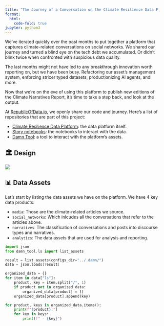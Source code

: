 ```yaml
---
title: "The Journey of a Conversation on the Climate Resilience Data Platform"
format:
  html:
    code-fold: true
jupyter: python3
---
```


We've iterated quickly over the past months to put together a platform that captures climate-related conversations on social networks. We shared our journey and turned a blind eye on the tech debt we accumulated. Or didn't blink twice when confronted with suspicious data quality.

The last months might not have led to any breakthrough innovation worth reporting on, but we have been busy. Refactoring our asset's management system, enforcing stricer typed datasets, productionizing AI agents, and more.

Now that we're on the eve of using this platform to publish new editions of the Climate Narratives Report, it's time to take a step back, and look at the output.

::: {.callout-note}
At [RepublicOfData.io](https://republicofdata.io), we openly share our code and journey. Here's a list of repositories that are part of this project:

- [Climate Resilience Data Platform](https://github.com/republicofdata-io/climate_resilience): the data platform itself.
- [Story notebooks](https://github.com/republicofdata-io/story_notebooks): the notebooks to interact with the data.
- [Damn Tool](https://github.com/republicofdata-io/damn): a tool to interact with the platform's assets.
:::

## 🏛️ Design
![](climate_narratives_dag.png)

## 📊 Data Assets
Let's start by listing the data assets we have on the platform. We have 4 key data products:

- `media`: Those are the climate-related articles we source.
- `social_networks`: Which inlcudes all the conversations that refer to the articles above.
- `narratives`: The classification of conversations and posts into discourse types and narratives.
- `analytics`: The data assets that are used for analysis and reporting.



```python
import json
from damn_tool.ls import list_assets

result = list_assets(configs_dir="../.damn/")
data = json.loads(result)

organized_data = {}
for item in data["ls"]:
    product, key = item.split("/", 1)
    if product not in organized_data:
        organized_data[product] = []
    organized_data[product].append(key)

for product, keys in organized_data.items():
    print(f"{product}:")
    for key in keys:
        print(f" - {key}")
```
